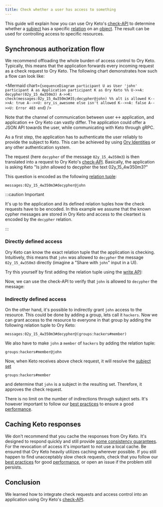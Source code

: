 ```yaml
---
title: Check whether a user has access to something
---
```



This guide will explain how you can use Ory Keto's [check-API](../concepts/api-overview.mdx#check-relation-tuple) to determine
whether a [subject](../concepts/subjects.mdx) has a specific [relation](../concepts/relation-tuples.mdx) on an
[object](../concepts/objects.mdx). The result can be used for controlling access to specific resources.

## Synchronous authorization flow

We recommend offloading the whole burden of access control to Ory Keto. Typically, this means that the application forwards every
incoming request as a check request to Ory Keto. The following chart demonstrates how such a flow can look like:

<Mermaid
  chart={`
sequenceDiagram
    participant U as User 'john'
    participant A as Application
    participant K as Ory Keto
%%
    U->>A: decypher(02y_15_4w350m3)
    A->>K: check(messages:02y_15_4w350m3#35;decypher@john)
%%
    alt is allowed
      K-->>A: true
      A-->>U: ory_is_awesome
    else isn't allowed
      K-->>A: false
      A-->>U: Error 403
    end
`}
/>

Note that the channel of communication between user <-> application, and application <-> Ory Keto can vastly differ. The
application could offer a JSON API towards the user, while communicating with Keto through gRPC.

As a first step, the application has to authenticate the user reliably to provide the subject to Keto. This can be achieved by
using [Ory Identities](https://www.ory.sh/kratos/docs/) or any other authentication system.

The request (here `decypher` of the message `02y_15_4w350m3`) is then translated into a request to Ory Keto's
[check-API](../concepts/api-overview.mdx#check-relation-tuple). Basically, the application is asking Keto "Is john allowed to
decypher the text 02y_15_4w350m3?"

This question is encoded as the following [relation tuple](../concepts/relation-tuples.mdx):

```keto-relation-tuples
messages:02y_15_4w350m3#decypher@john
```

:::caution Important

It's up to the application and its defined relation tuples how the check requests have to be encoded. In this example we assume
that the known cypher messages are stored in Ory Keto and access to the cleartext is encoded by the `decypher` relation.

:::

### Directly defined access

Ory Keto can know the exact relation tuple that the application is checking. Intuitively, this means that `john` was allowed to
`decypher` the message `02y_15_4w350m3` directly (imagine a "Share with `john`" input in a UI).

Try this yourself by first adding the relation tuple using the [write API](../concepts/api-overview.mdx#write-apis):

<CodeTabs sampleId="simple-access-check-guide/00-write-direct-access" version="v0.7.0-alpha.1" />

Now, we can use the check-API to verify that `john` is allowed to `decypher` the message:

<CodeTabs sampleId="simple-access-check-guide/01-check-direct-access" version="v0.7.0-alpha.1" />

### Indirectly defined access

On the other hand, it's possible to indirectly grant `john` access to the resource. This could be done by adding a group, lets
call it `hackers`. Now we can grant access to the resource to everyone in that group by adding the following relation tuple to Ory
Keto:

```keto-relation-tuples
messages:02y_15_4w350m3#decypher@(groups:hackers#member)
```

We also have to make `john` a `member` of `hackers` by adding the relation tuple:

```keto-relation-tuples
groups:hackers#member@john
```

Now, when Keto receives above check request, it will resolve the [subject set](../concepts/subjects.mdx#subject-sets)

```keto-relation-tuples
groups:hackers#member
```

and determine that `john` is a subject in the resulting set. Therefore, it approves the check request.

There is no limit on the number of indirections through subject sets. It's however important to follow our
[best practices](./access-control-list-design-best-practices.mdx) to ensure a good [performance](../performance.mdx).

## Caching Keto responses

We don't recommend that you cache the responses from Ory Keto. It's designed to respond quickly and still provide
[some consistency guarantees](../concepts/snaptokens-evaluation-consistency.mdx). For the revocation of access it's important to
not use a local cache. Be ensured that Ory Keto heavily utilizes caching wherever possible. If you still happen to find
unacceptably slow check requests, check that you follow our [best practices](./access-control-list-design-best-practices.mdx) for
good [performance](../performance.mdx), or open an issue if the problem still persists.

## Conclusion

We learned how to integrate check requests and access control into an application using Ory Keto's
[check-API](../concepts/api-overview.mdx#check-relation-tuple).
